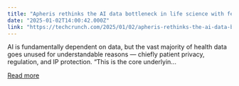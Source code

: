 ```yaml
---
title: "Apheris rethinks the AI data bottleneck in life science with federated computing"
date: "2025-01-02T14:00:42.000Z"
link: "https://techcrunch.com/2025/01/02/apheris-rethinks-the-ai-data-bottleneck-in-life-science-with-federated-computing/"
---
```


AI is fundamentally dependent on data, but the vast majority of health data goes unused for understandable reasons — chiefly patient privacy, regulation, and IP protection. “This is the core underlyin...

[Read more](https://techcrunch.com/2025/01/02/apheris-rethinks-the-ai-data-bottleneck-in-life-science-with-federated-computing/)
